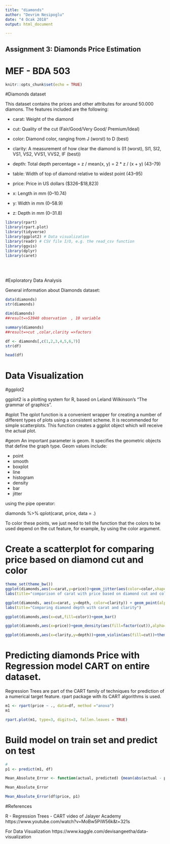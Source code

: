 ```yaml
---
title: "diamonds"
author: "Devrim Nesipoglu"
date: "4 Ocak 2018"
output: html_document

---
```


## Assignment 3: Diamonds Price Estimation
#          MEF - BDA 503


```r

knitr::opts_chunk$set(echo = TRUE)


```
#Diamonds dataset

This dataset contains the prices and other attributes for around 50.000 diamons. The features included are the following:

  * carat: Weight of the diamond

  * cut: Quality of the cut (Fair/Good/Very Good/ Premium/Ideal)

  * color: Diamond color, ranging from J (worst) to D (best)

  * clarity: A measurement of how clear the diamond is (I1 (worst), SI1, SI2, VS1, VS2, VVS1, VVS2, IF (best))

  * depth: Total depth percentage = z / mean(x, y) = 2 * z / (x + y) (43–79)

  * table: Width of top of diamond relative to widest point (43–95)

  * price: Price in US dollars ($326–$18,823)

  * x: Length in mm (0–10.74)
  * y: Width in mm (0–58.9)
  * z: Depth in mm (0–31.8)




```r

library(rpart)
library(rpart.plot)
library(tidyverse)
library(ggplot2) # Data visualization
library(readr) # CSV file I/O, e.g. the read_csv function
library(ggvis)
library(dplyr)
library(caret)
```

<br><br>

#Exploratory Data Analysis


General information about Diamonds dataset:


```r
data(diamonds)
str(diamonds)
```

```r
dim(diamonds)
##result=>53940 observation  , 10 variable

summary(diamonds)
##result=>cut ,colar,clarity =>factors

```



```r
df <- diamonds[,c(1,2,3,4,5,6,7)]
str(df)
```


```r
head(df)

```


# Data Visualization

#ggplot2

ggplot2 is a plotting system for R, based on Leland Wilkinson's "The grammar of graphics". 

#qplot
The qplot function is a convenient wrapper for creating a number of different types of plots using a consistent scheme. It is recommended for simple scatterplots. This function creates a ggplot object which will receive the actual plot.

#geom
An important parameter is geom. It specifies the geometric objects that define the graph type. Geom values include:

  * point
  * smooth
  * boxplot
  * line
  * histogram
  * density
  * bar
  * jitter

using the pipe operator:

  diamonds %>% qplot(carat, price, data = .)

  To color these points, we just need to tell the function that the colors to be used depend on the cut feature, for example, by using the color argument.


# Create a scatterplot for comparing price based on diamond cut and color

```r
theme_set(theme_bw())
ggplot(diamonds,aes(x=carat,y=price))+geom_jitter(aes(color=color,shape=cut))+
labs(title="comparison of carat with price based on diamond cut and color")
```

```r
ggplot(diamonds, aes(x=carat, y=depth, color=clarity)) + geom_point(alpha=0.3) + geom_smooth() +theme_light()+
labs(title="Comparing diamond depth with carat and clarity")
```

```r
ggplot(diamonds,aes(x=cut,fill=color))+geom_bar()
```

```r
ggplot(diamonds,aes(x=price))+geom_density(aes(fill=factor(cut)),alpha=0.7)+labs(title="Price grouped by cut",x="Price",fill="Cut")
```

```r
ggplot(diamonds,aes(x=clarity,y=depth))+geom_violin(aes(fill=cut))+theme_classic()+labs(title="How Cut impacts depth and clarity")
```

# Predicting diamonds Price with Regression model CART on entire dataset.

Regression Trees are part of the CART family of techniques for prediction of a numerical target feature. rpart package with its CART algorithms is used. 


```r
m1 <- rpart(price ~ ., data=df, method ="anova")
m1

```


```r

rpart.plot(m1, type=3, digits=3, fallen.leaves = TRUE)
```

# Build model on train set and predict on test

```r
#
p1 <- predict(m1, df)

```


```r
Mean_Absolute_Error <- function(actual, predicted) {mean(abs(actual - predicted))}

Mean_Absolute_Error

Mean_Absolute_Error(df$price, p1)
```

#References

R - Regression Trees - CART video of Jalayer Academy 
https://www.youtube.com/watch?v=MoBw5PiW56k&t=321s

For Data Visualization
https://www.kaggle.com/devisangeetha/data-visualization
